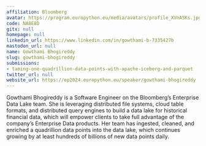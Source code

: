 ```yaml
---
affiliation: Bloomberg
avatar: https://program.europython.eu/media/avatars/profile_XVnASKs.jpg
code: NA8E8D
gitx: null
homepage: null
linkedin_url: https://www.linkedin.com/in/gowthami-b-7335427b
mastodon_url: null
name: Gowthami Bhogireddy
slug: gowthami-bhogireddy
submissions:
- taming-one-quadrillion-data-points-with-apache-iceberg-and-parquet
twitter_url: null
website_url: https://ep2024.europython.eu/speaker/gowthami-bhogireddy
---
```


Gowthami Bhogireddy is a Software Engineer on the Bloomberg’s Enterprise Data Lake team. She is leveraging distributed file systems, cloud table formats, and distributed query engines to build a data lake for historical financial data, which will empower clients to take full advantage of the company’s Enterprise Data products. Her team has ingested, cleaned, and enriched a quadrillion data points into the data lake, which continues growing by at least hundreds of billions of new data points daily.
